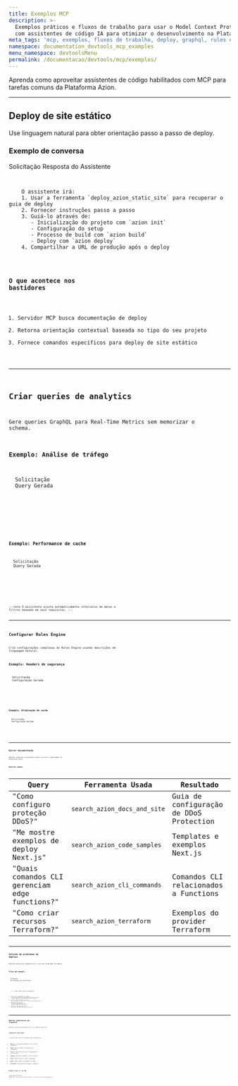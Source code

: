 ```yaml
---
title: Exemplos MCP
description: >-
  Exemplos práticos e fluxos de trabalho para usar o Model Context Protocol (MCP)
  com assistentes de código IA para otimizar o desenvolvimento na Plataforma Azion.
meta_tags: 'mcp, exemplos, fluxos de trabalho, deploy, graphql, rules engine'
namespace: documentation_devtools_mcp_examples
menu_namespace: devtoolsMenu
permalink: /documentacao/devtools/mcp/exemplos/
---
```



Aprenda como aproveitar assistentes de código habilitados com MCP para tarefas comuns da Plataforma Azion.

---

## Deploy de site estático

Use linguagem natural para obter orientação passo a passo de deploy.

### Exemplo de conversa

<Tabs client:visible>
  <Fragment slot="tab.request">Solicitação</Fragment>
  <Fragment slot="tab.response">Resposta do Assistente</Fragment>

  <Fragment slot="panel.request">
    <Code lang="plaintext" code={`Você: "Tenho um site estático com arquivos HTML, CSS e JavaScript. 
Me ajude a fazer o deploy na Azion."`} />
  </Fragment>

  <Fragment slot="panel.response">
    O assistente irá:
    1. Usar a ferramenta `deploy_azion_static_site` para recuperar o guia de deploy
    2. Fornecer instruções passo a passo
    3. Guiá-lo através de:
       - Inicialização do projeto com `azion init`
       - Configuração do setup
       - Processo de build com `azion build`
       - Deploy com `azion deploy`
    4. Compartilhar a URL de produção após o deploy
  </Fragment>
</Tabs>

### O que acontece nos bastidores

1. Servidor MCP busca documentação de deploy
2. Retorna orientação contextual baseada no tipo do seu projeto
3. Fornece comandos específicos para deploy de site estático

---

## Criar queries de analytics

Gere queries GraphQL para Real-Time Metrics sem memorizar o schema.

### Exemplo: Análise de tráfego

<Tabs client:visible>
  <Fragment slot="tab.request">Solicitação</Fragment>
  <Fragment slot="tab.query">Query Gerada</Fragment>

  <Fragment slot="panel.request">
    <Code lang="plaintext" code={`Você: "Crie uma query GraphQL para mostrar o tráfego da minha aplicação 
dos últimos 7 dias, agrupado por edge location."`} />
  </Fragment>
  <Fragment slot="panel.query">
    <Code lang="graphql" code={`query TrafegoPorLocalizacao {
  httpMetrics(
    filter: {
      tsRange: {begin: "2025-01-02T00:00:00", end: "2025-01-09T00:00:00"}
    }
    groupBy: [edgeLocation]
    orderBy: [requestsCount_DESC]
  ) {
    edgeLocation
    requestsCount
    dataTransferredIn
    dataTransferredOut
    bandwidthMbps
  }
}`} />
  </Fragment>
</Tabs>

### Exemplo: Performance de cache

<Tabs client:visible>
  <Fragment slot="tab.request">Solicitação</Fragment>
  <Fragment slot="tab.query">Query Gerada</Fragment>

  <Fragment slot="panel.request">
    <Code lang="plaintext" code={`Você: "Gere uma query para analisar taxas de cache hit para minhas imagens."`} />
  </Fragment>
  <Fragment slot="panel.query">
    <Code lang="graphql" code={`query PerformanceCache {
  httpMetrics(
    filter: {
      tsRange: {begin: "2025-01-08T00:00:00", end: "2025-01-09T00:00:00"}
      requestUri: {like: "%.jpg%|%.png%|%.webp%"}
    }
    groupBy: [cacheStatus]
  ) {
    cacheStatus
    requestsCount
    dataTransferredOut
    averageRequestTime
  }
}`} />
  </Fragment>
</Tabs>

:::note
O assistente ajusta automaticamente intervalos de datas e filtros baseado em seus requisitos.
:::

---

## Configurar Rules Engine

Crie configurações complexas do Rules Engine usando descrições em linguagem natural.

### Exemplo: Headers de segurança

<Tabs client:visible>
  <Fragment slot="tab.request">Solicitação</Fragment>
  <Fragment slot="tab.config">Configuração Gerada</Fragment>

  <Fragment slot="panel.request">
    <Code lang="plaintext" code={`Você: "Crie regras do Rules Engine para adicionar headers de segurança incluindo 
HSTS, X-Frame-Options e CSP para minha aplicação."`} />
  </Fragment>
  <Fragment slot="panel.config">
    <Code lang="json" code={`{
  "rules": [
    {
      "name": "Headers de Segurança",
      "criteria": [
        {
          "conditional": "if",
          "variable": "\${uri}",
          "operator": "starts_with",
          "value": "/"
        }
      ],
      "behaviors": [
        {
          "name": "add_response_header",
          "target": "Strict-Transport-Security",
          "value": "max-age=31536000; includeSubDomains"
        },
        {
          "name": "add_response_header",
          "target": "X-Frame-Options",
          "value": "DENY"
        },
        {
          "name": "add_response_header",
          "target": "Content-Security-Policy",
          "value": "default-src 'self'"
        }
      ]
    }
  ]
}`} />
  </Fragment>
</Tabs>

### Exemplo: Otimização de cache

<Tabs client:visible>
  <Fragment slot="tab.request">Solicitação</Fragment>
  <Fragment slot="tab.config">Configuração Gerada</Fragment>

  <Fragment slot="panel.request">
    <Code lang="plaintext" code={`Você: "Configure o Rules Engine para cachear assets estáticos por 1 ano 
e respostas da API por 5 minutos."`} />
  </Fragment>
  <Fragment slot="panel.config">
    <Code lang="json" code={`{
  "rules": [
    {
      "name": "Cache de Assets Estáticos",
      "criteria": [
        {
          "conditional": "if",
          "variable": "\${uri}",
          "operator": "matches",
          "value": "\\\\.(jpg|jpeg|png|gif|css|js|woff2?)$"
        }
      ],
      "behaviors": [
        {
          "name": "set_cache_policy",
          "target": "31536000",
          "browser_cache": true,
          "cdn_cache": true
        }
      ]
    },
    {
      "name": "Cache de API",
      "criteria": [
        {
          "conditional": "if",
          "variable": "\${uri}",
          "operator": "starts_with",
          "value": "/api/"
        }
      ],
      "behaviors": [
        {
          "name": "set_cache_policy",
          "target": "300",
          "browser_cache": false,
          "cdn_cache": true
        }
      ]
    }
  ]
}`} />
  </Fragment>
</Tabs>

---

## Buscar documentação

Obtenha respostas instantâneas sobre recursos e capacidades da Plataforma Azion.

### Queries comuns

| Query | Ferramenta Usada | Resultado |
|-------|------------------|-----------|
| "Como configuro proteção DDoS?" | `search_azion_docs_and_site` | Guia de configuração de DDoS Protection |
| "Me mostre exemplos de deploy Next.js" | `search_azion_code_samples` | Templates e exemplos Next.js |
| "Quais comandos CLI gerenciam edge functions?" | `search_azion_cli_commands` | Comandos CLI relacionados a Functions |
| "Como criar recursos Terraform?" | `search_azion_terraform` | Exemplos do provider Terraform |

---

## Solução de problemas em deploys

Obtenha ajuda para diagnosticar e corrigir problemas de deploy.

### Fluxo de exemplo

<Tabs client:visible>
  <Fragment slot="tab.problem">Problema</Fragment>
  <Fragment slot="tab.guidance">Orientação do Assistente</Fragment>

  <Fragment slot="panel.problem">
    <Code lang="plaintext" code={`Você: "Meu deploy está falhando com erro 503. Como posso debugar?"`} />
  </Fragment>
  <Fragment slot="panel.guidance">
    1. **Verificar logs de deploy**:
       <Code lang="bash" code={`azion logs --type edge --tail`} />
    
    2. **Verificar configuração da origem**:
       - O assistente busca docs de troubleshooting de origem
       - Fornece checklist de problemas comuns de origem
    
    3. **Testar conectividade da origem**:
       <Code lang="bash" code={`curl -I https://sua-origem.com`} />
    
    4. **Revisar Rules Engine**:
       - Verifica loops de redirect
       - Valida configurações de cache
    
    5. **Monitorar Real-Time Metrics**:
       - Gera query GraphQL para análise de erros
  </Fragment>
</Tabs>

---

## Deploys específicos por framework

Obtenha orientação personalizada para seu framework específico.

### Frameworks suportados

O servidor MCP fornece orientação especializada para:

- **Next.js**: Configuração SSR/SSG, rotas de API, middleware
- **React**: Deploy de SPA, configuração de roteamento
- **Vue.js**: Otimização de build, configuração de history mode
- **Angular**: Builds de produção, service workers
- **Astro**: Modos estático e SSR, integrações
- **Remix**: Deploy edge, carregamento de dados
- **SvelteKit**: Configuração de adapter, endpoints

### Exemplo: Next.js com ISR

<Code lang="plaintext" code={`Você: "Faça deploy da minha app Next.js com Incremental Static Regeneration"`} />